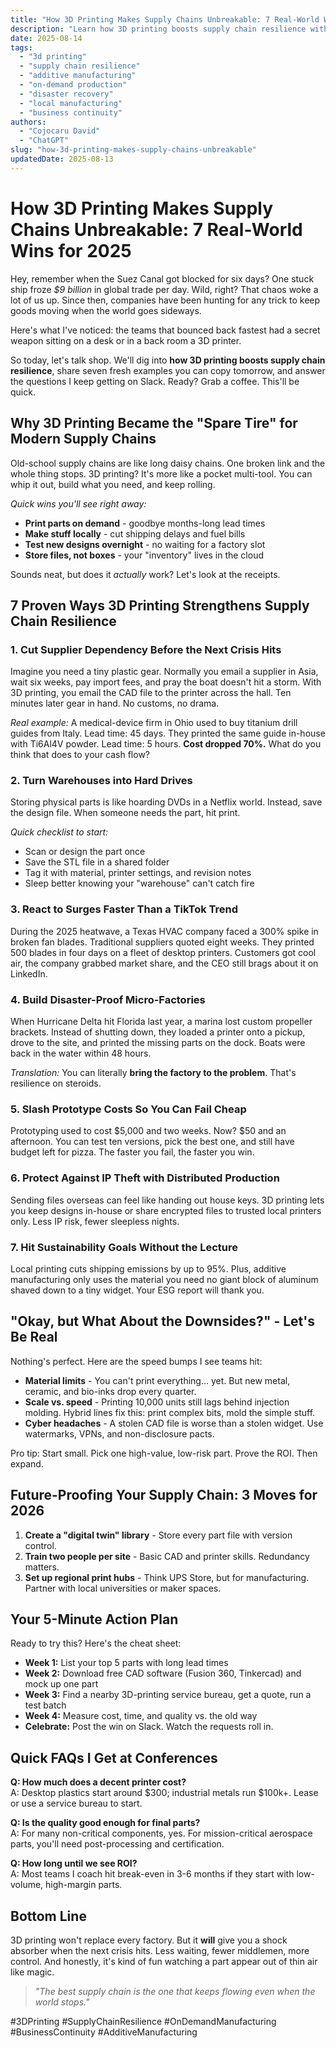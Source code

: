 ```yaml
---
title: "How 3D Printing Makes Supply Chains Unbreakable: 7 Real-World Wins for 2025"
description: "Learn how 3D printing boosts supply chain resilience with on-demand parts, local production, and disaster-proof backups. See 7 proven use-cases and start today."
date: 2025-08-14
tags:
  - "3d printing"
  - "supply chain resilience"
  - "additive manufacturing"
  - "on-demand production"
  - "disaster recovery"
  - "local manufacturing"
  - "business continuity"
authors:
  - "Cojocaru David"
  - "ChatGPT"
slug: "how-3d-printing-makes-supply-chains-unbreakable"
updatedDate: 2025-08-13
---
```


# How 3D Printing Makes Supply Chains Unbreakable: 7 Real-World Wins for 2025

Hey, remember when the Suez Canal got blocked for six days? One stuck ship froze *$9 billion* in global trade per day. Wild, right? That chaos woke a lot of us up. Since then, companies have been hunting for any trick to keep goods moving when the world goes sideways.  

Here's what I've noticed: the teams that bounced back fastest had a secret weapon sitting on a desk or in a back room a 3D printer.  

So today, let's talk shop. We'll dig into **how 3D printing boosts supply chain resilience**, share seven fresh examples you can copy tomorrow, and answer the questions I keep getting on Slack. Ready? Grab a coffee. This'll be quick.

## Why 3D Printing Became the "Spare Tire" for Modern Supply Chains

Old-school supply chains are like long daisy chains. One broken link and the whole thing stops. 3D printing? It's more like a pocket multi-tool. You can whip it out, build what you need, and keep rolling.

*Quick wins you'll see right away:*

- **Print parts on demand** - goodbye months-long lead times  
- **Make stuff locally** - cut shipping delays and fuel bills  
- **Test new designs overnight** - no waiting for a factory slot  
- **Store files, not boxes** - your "inventory" lives in the cloud  

Sounds neat, but does it *actually* work? Let's look at the receipts.

## 7 Proven Ways 3D Printing Strengthens Supply Chain Resilience

### 1. Cut Supplier Dependency Before the Next Crisis Hits

Imagine you need a tiny plastic gear. Normally you email a supplier in Asia, wait six weeks, pay import fees, and pray the boat doesn't hit a storm. With 3D printing, you email the CAD file to the printer across the hall. Ten minutes later gear in hand. No customs, no drama.

*Real example:* A medical-device firm in Ohio used to buy titanium drill guides from Italy. Lead time: 45 days. They printed the same guide in-house with Ti6Al4V powder. Lead time: 5 hours. **Cost dropped 70%.** What do you think that does to your cash flow?

### 2. Turn Warehouses into Hard Drives

Storing physical parts is like hoarding DVDs in a Netflix world. Instead, save the design file. When someone needs the part, hit print.  

*Quick checklist to start:*
- Scan or design the part once  
- Save the STL file in a shared folder  
- Tag it with material, printer settings, and revision notes  
- Sleep better knowing your "warehouse" can't catch fire  

### 3. React to Surges Faster Than a TikTok Trend

During the 2025 heatwave, a Texas HVAC company faced a 300% spike in broken fan blades. Traditional suppliers quoted eight weeks. They printed 500 blades in four days on a fleet of desktop printers. Customers got cool air, the company grabbed market share, and the CEO still brags about it on LinkedIn.

### 4. Build Disaster-Proof Micro-Factories

When Hurricane Delta hit Florida last year, a marina lost custom propeller brackets. Instead of shutting down, they loaded a printer onto a pickup, drove to the site, and printed the missing parts on the dock. Boats were back in the water within 48 hours.

*Translation:* You can literally **bring the factory to the problem**. That's resilience on steroids.

### 5. Slash Prototype Costs So You Can Fail Cheap

Prototyping used to cost $5,000 and two weeks. Now? $50 and an afternoon. You can test ten versions, pick the best one, and still have budget left for pizza. The faster you fail, the faster you win.

### 6. Protect Against IP Theft with Distributed Production

Sending files overseas can feel like handing out house keys. 3D printing lets you keep designs in-house or share encrypted files to trusted local printers only. Less IP risk, fewer sleepless nights.

### 7. Hit Sustainability Goals Without the Lecture

Local printing cuts shipping emissions by up to 95%. Plus, additive manufacturing only uses the material you need no giant block of aluminum shaved down to a tiny widget. Your ESG report will thank you.

## "Okay, but What About the Downsides?" - Let's Be Real

Nothing's perfect. Here are the speed bumps I see teams hit:

- **Material limits** - You can't print everything… yet. But new metal, ceramic, and bio-inks drop every quarter.  
- **Scale vs. speed** - Printing 10,000 units still lags behind injection molding. Hybrid lines fix this: print complex bits, mold the simple stuff.  
- **Cyber headaches** - A stolen CAD file is worse than a stolen widget. Use watermarks, VPNs, and non-disclosure pacts.  

Pro tip: Start small. Pick one high-value, low-risk part. Prove the ROI. Then expand.

## Future-Proofing Your Supply Chain: 3 Moves for 2026

1. **Create a "digital twin" library** - Store every part file with version control.  
2. **Train two people per site** - Basic CAD and printer skills. Redundancy matters.  
3. **Set up regional print hubs** - Think UPS Store, but for manufacturing. Partner with local universities or maker spaces.

## Your 5-Minute Action Plan

Ready to try this? Here's the cheat sheet:

- **Week 1:** List your top 5 parts with long lead times  
- **Week 2:** Download free CAD software (Fusion 360, Tinkercad) and mock up one part  
- **Week 3:** Find a nearby 3D-printing service bureau, get a quote, run a test batch  
- **Week 4:** Measure cost, time, and quality vs. the old way  
- **Celebrate:** Post the win on Slack. Watch the requests roll in.

## Quick FAQs I Get at Conferences

**Q: How much does a decent printer cost?**  
A: Desktop plastics start around $300; industrial metals run $100k+. Lease or use a service bureau to start.

**Q: Is the quality good enough for final parts?**  
A: For many non-critical components, yes. For mission-critical aerospace parts, you'll need post-processing and certification.

**Q: How long until we see ROI?**  
A: Most teams I coach hit break-even in 3-6 months if they start with low-volume, high-margin parts.

## Bottom Line

3D printing won't replace every factory. But it **will** give you a shock absorber when the next crisis hits. Less waiting, fewer middlemen, more control. And honestly, it's kind of fun watching a part appear out of thin air like magic.

> _"The best supply chain is the one that keeps flowing even when the world stops."_  

#3DPrinting #SupplyChainResilience #OnDemandManufacturing #BusinessContinuity #AdditiveManufacturing